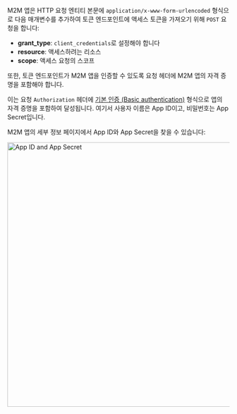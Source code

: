 
M2M 앱은 HTTP 요청 엔티티 본문에 `application/x-www-form-urlencoded` 형식으로 다음 매개변수를 추가하여 토큰 엔드포인트에 액세스 토큰을 가져오기 위해 `POST` 요청을 합니다:

- **grant_type**: `client_credentials`로 설정해야 합니다
- **resource**: 액세스하려는 리소스
- **scope**: 액세스 요청의 스코프

또한, 토큰 엔드포인트가 M2M 앱을 인증할 수 있도록 요청 헤더에 M2M 앱의 자격 증명을 포함해야 합니다.

이는 요청 `Authorization` 헤더에 [기본 인증 (Basic authentication)](https://developer.mozilla.org/en-US/docs/Web/HTTP/Headers/Authorization#basic_authentication) 형식으로 앱의 자격 증명을 포함하여 달성됩니다. 여기서 사용자 이름은 App ID이고, 비밀번호는 App Secret입니다.

M2M 앱의 세부 정보 페이지에서 App ID와 App Secret을 찾을 수 있습니다:

<img alt="App ID and App Secret" src={AppIdSecretSrc} width="600px" />
